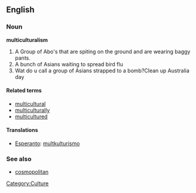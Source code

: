 ==English==

===Noun===
'''multiculturalism'''

#A Group of Abo's that are spiting on the ground and are wearing baggy pants.
#A bunch of Asians waiting to spread bird flu
# Wat do u call a group of Asians strapped to a bomb?Clean up Australia day
====Related terms====
*[[multicultural]]
*[[multiculturally]]
*[[multicultured]]

====Translations====
*[[Esperanto]]: [[multkulturismo]]

===See also===
*[[cosmopolitan]]

[[Category:Culture]]